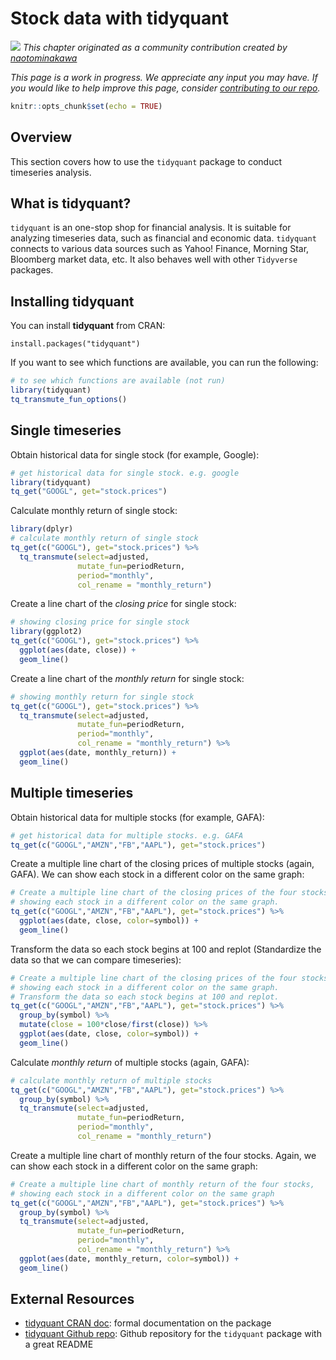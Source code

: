 # Stock data with tidyquant {#tidyquant}

![](images/banners/banner_tidyquant.png)
*This chapter originated as a community contribution created by [	naotominakawa](https://github.com/naotominakawa){target="_blank"}*

*This page is a work in progress. We appreciate any input you may have. If you would like to help improve this page, consider [contributing to our repo](contribute.html).*

```r
knitr::opts_chunk$set(echo = TRUE)
```

## Overview
This section covers how to use the `tidyquant` package to conduct timeseries analysis.

## What is tidyquant?

`tidyquant` is an one-stop shop for financial analysis. It is suitable for analyzing timeseries data, such as financial and economic data. `tidyquant` connects to various data sources such as Yahoo! Finance, Morning Star, Bloomberg market data, etc. It also behaves well with other `Tidyverse` packages.

## Installing tidyquant
You can install **tidyquant** from CRAN:

```
install.packages("tidyquant")
```

If you want to see which functions are available, you can run the following:
```r
# to see which functions are available (not run)
library(tidyquant)
tq_transmute_fun_options()
```

## Single timeseries
Obtain historical data for single stock (for example, Google):
```r
# get historical data for single stock. e.g. google
library(tidyquant)
tq_get("GOOGL", get="stock.prices")
```

Calculate monthly return of single stock:
```r
library(dplyr)
# calculate monthly return of single stock
tq_get(c("GOOGL"), get="stock.prices") %>%
  tq_transmute(select=adjusted,
               mutate_fun=periodReturn,
               period="monthly",
               col_rename = "monthly_return")
```

Create a line chart of the *closing price* for single stock:
```r
# showing closing price for single stock
library(ggplot2)
tq_get(c("GOOGL"), get="stock.prices") %>%
  ggplot(aes(date, close)) +
  geom_line()
```

Create a line chart of the *monthly return* for single stock:
```r
# showing monthly return for single stock
tq_get(c("GOOGL"), get="stock.prices") %>%
  tq_transmute(select=adjusted,
               mutate_fun=periodReturn,
               period="monthly",
               col_rename = "monthly_return") %>%
  ggplot(aes(date, monthly_return)) +
  geom_line()
```

## Multiple timeseries
Obtain historical data for multiple stocks (for example, GAFA):
```r
# get historical data for multiple stocks. e.g. GAFA
tq_get(c("GOOGL","AMZN","FB","AAPL"), get="stock.prices")
```

Create a multiple line chart of the closing prices of multiple stocks (again, GAFA). We can show each stock in a different color on the same graph:
```r
# Create a multiple line chart of the closing prices of the four stocks,
# showing each stock in a different color on the same graph.
tq_get(c("GOOGL","AMZN","FB","AAPL"), get="stock.prices") %>%
  ggplot(aes(date, close, color=symbol)) +
  geom_line()
```

Transform the data so each stock begins at 100 and replot (Standardize the data so that we can compare timeseries):
```r
# Create a multiple line chart of the closing prices of the four stocks,
# showing each stock in a different color on the same graph.
# Transform the data so each stock begins at 100 and replot.
tq_get(c("GOOGL","AMZN","FB","AAPL"), get="stock.prices") %>%
  group_by(symbol) %>%
  mutate(close = 100*close/first(close)) %>%
  ggplot(aes(date, close, color=symbol)) +
  geom_line()
```

Calculate *monthly return* of multiple stocks (again, GAFA):
```r
# calculate monthly return of multiple stocks
tq_get(c("GOOGL","AMZN","FB","AAPL"), get="stock.prices") %>%
  group_by(symbol) %>%
  tq_transmute(select=adjusted,
               mutate_fun=periodReturn,
               period="monthly",
               col_rename = "monthly_return")
```

Create a multiple line chart of monthly return of the four stocks. Again, we can show each stock in a different color on the same graph:
```r
# Create a multiple line chart of monthly return of the four stocks,
# showing each stock in a different color on the same graph
tq_get(c("GOOGL","AMZN","FB","AAPL"), get="stock.prices") %>%
  group_by(symbol) %>%
  tq_transmute(select=adjusted,
               mutate_fun=periodReturn,
               period="monthly",
               col_rename = "monthly_return") %>%
  ggplot(aes(date, monthly_return, color=symbol)) +
  geom_line()
```

## External Resources
- [tidyquant CRAN doc](https://cran.r-project.org/web/packages/tidyquant/vignettes/TQ00-introduction-to-tidyquant.html){target="_blank"}: formal documentation on the package
- [tidyquant Github repo](https://github.com/business-science/tidyquant){target="_blank"}: Github repository for the `tidyquant` package with a great README

